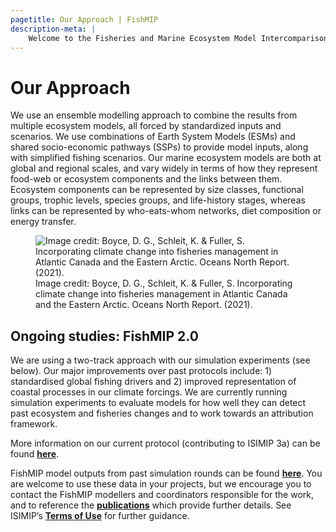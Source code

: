 ```yaml
---
pagetitle: Our Approach | FishMIP
description-meta: |
    Welcome to the Fisheries and Marine Ecosystem Model Intercomparison Project.
---
```


# Our Approach

We use an ensemble modelling approach to combine the results from multiple ecosystem models, all forced by standardized inputs and scenarios. We use combinations of Earth System Models (ESMs) and shared socio-economic pathways (SSPs) to provide model inputs, along with simplified fishing scenarios. Our marine ecosystem models are both at global and regional scales, and vary widely in terms of how they represent food-web or ecosystem components and the links between them. Ecosystem components can be represented by size classes, functional groups, trophic levels, species groups, and life-history stages, whereas links can be represented by who-eats-whom networks, diet composition or energy transfer.

![Image credit: Boyce, D. G., Schleit, K. & Fuller, S. Incorporating climate change into fisheries management in Atlantic Canada and the Eastern Arctic. Oceans North Report. (2021).](../images/FISHMIP.max-1200x1200.png){style="text-color:light-grey;text-font:0.25px"}

## **Ongoing studies: FishMIP 2.0**

We are using a two-track approach with our simulation experiments (see below). Our major improvements over past protocols include: 1) standardised global fishing drivers and 2) improved representation of coastal processes in our climate forcings. We are currently running simulation experiments to evaluate models for how well they can detect past ecosystem and fisheries changes and to work towards an attribution framework.

More information on our current protocol (contributing to ISIMIP 3a) can be found [**here**](protocols.qmd).

FishMIP model outputs from past simulation rounds can be found [**here**](https://data.isimip.org/){target="_blank"}. You are welcome to use these data in your projects, but we encourage you to contact the FishMIP modellers and coordinators responsible for the work, and to reference the [**publications**](publications.qmd) which provide further details. See ISIMIP's [**Terms of Use**](https://www.isimip.org/gettingstarted/terms-of-use/){target="_blank"} for further guidance.

